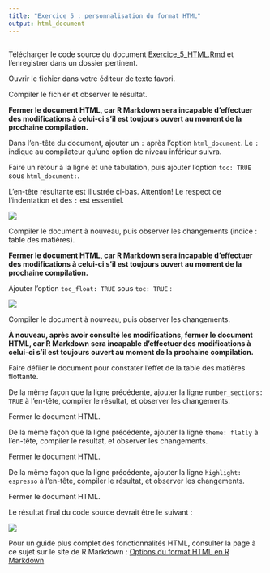 ```yaml
---
title: "Exercice 5 : personnalisation du format HTML"
output: html_document
---
```


## 

Télécharger le code source du document
<a href="https://cdn.jsdelivr.net/gh/LCULaval/OTC@gh-pages/exercices/Exercice_5_HTML.Rmd" download>Exercice_5_HTML.Rmd</a>
et l'enregistrer dans un dossier pertinent.

Ouvrir le fichier dans votre éditeur de texte favori.

Compiler le fichier et observer le résultat.

**Fermer le document HTML, car R Markdown sera incapable d'effectuer des modifications à celui-ci s'il est toujours ouvert au moment de la prochaine compilation.**

Dans l'en-tête du document, ajouter un `:` après l'option `html_document`. Le `:` indique au compilateur qu'une option de niveau inférieur suivra.

Faire un retour à la ligne et une tabulation, puis ajouter l'option `toc: TRUE` sous `html_document:`.

L'en-tête résultante est illustrée ci-bas. Attention! Le respect de l'indentation et des `:` est essentiel.

![](C:\Users\Laurent\Documents\GitHub\OTC\images\img_enonce_exercice_5_HTML_1.jpg)

Compiler le document à nouveau, puis observer les changements (indice : table des matières).

**Fermer le document HTML, car R Markdown sera incapable d'effectuer des modifications à celui-ci s'il est toujours ouvert au moment de la prochaine compilation.**

Ajouter l'option `toc_float: TRUE` sous `toc: TRUE` : 

![](C:\Users\Laurent\Documents\GitHub\OTC\images\img_enonce_exercice_5_HTML_2.jpg)

Compiler le document à nouveau, puis observer les changements.

**À nouveau, après avoir consulté les modifications, fermer le document HTML, car R Markdown sera incapable d'effectuer des modifications à celui-ci s'il est toujours ouvert au moment de la prochaine compilation.**

Faire défiler le document pour constater l'effet de la table des matières flottante.

De la même façon que la ligne précédente, ajouter la ligne `number_sections: TRUE` à l'en-tête, compiler le résultat, et observer les changements.

Fermer le document HTML.

De la même façon que la ligne précédente, ajouter la ligne `theme: flatly` à l'en-tête, compiler le résultat, et observer les changements.

Fermer le document HTML.

De la même façon que la ligne précédente, ajouter la ligne `highlight: espresso` à l'en-tête, compiler le résultat, et observer les changements.

Fermer le document HTML.

Le résultat final du code source devrait être le suivant :

![](C:\Users\Laurent\Documents\GitHub\OTC\images\img_enonce_exercice_5_HTML_3.jpg)

Pour un guide plus complet des fonctionnalités HTML, consulter la page à ce sujet sur le site de R Markdown : [Options du format HTML en R Markdown](http://rmarkdown.rstudio.com/html_document_format.html)